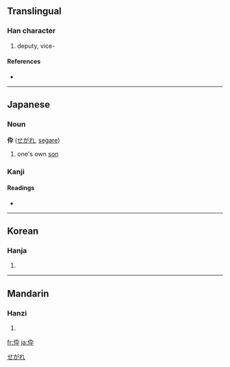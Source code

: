 {{see|倅}}
==Translingual==

===Han character===
{{Han char|rn=9|rad=人|as=04|sn=6|four=|canj=人大弓十 (OKNJ)}}

# deputy, vice-

====References====
* {{Han ref|kx=0096.121|dkj=00462|dj=0204.130|hdz=10124.170|uh=4F1C|ud=20252}}

----

==Japanese==

===Noun===
'''伜''' ([[せがれ]], [[segare]])

# one's own [[son]]

===Kanji===
{{ja-kanji|grade=|rs=人04}}

====Readings====
* {{ja-readings|on=[[さい]] ([[sai]]), [[そつ]] ([[sotsu]])|kun=[[せがれ]] ([[segare]])}}

[[Category:Japanese nouns|せがれ]]

----

==Korean==

===Hanja===
{{ko-hanja|hangeul=[[사]], [[촐]]|rv=s, chol|mr=s, ch'ol}}

# {{defn|Korean}}

----

==Mandarin==

===Hanzi===
{{cmn-hanzi|pin=[[cuì]] ([[cui4]])|wg=ts'ui<sup>4</sup>}}

# {{defn|Mandarin}}

[[fr:伜]]
[[ja:伜]]